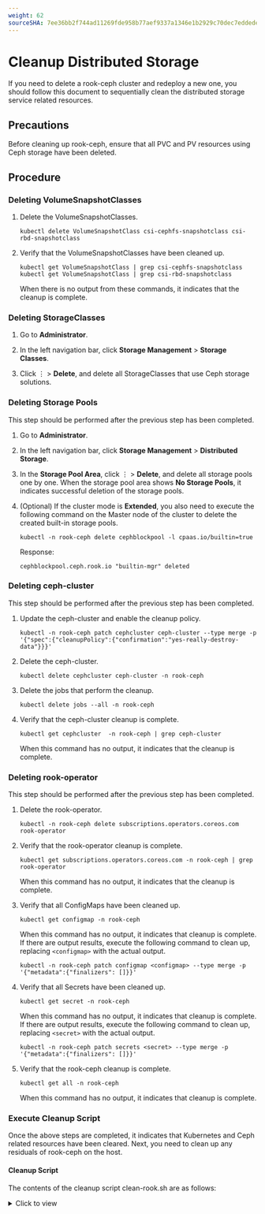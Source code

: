 ```yaml
---
weight: 62
sourceSHA: 7ee36bb2f744ad11269fde958b77aef9337a1346e1b2929c70dec7eddedebf4c
---
```


# Cleanup Distributed Storage

If you need to delete a rook-ceph cluster and redeploy a new one, you should follow this document to sequentially clean the distributed storage service related resources.

## Precautions

Before cleaning up rook-ceph, ensure that all PVC and PV resources using Ceph storage have been deleted.

## Procedure

<Steps>

### Deleting VolumeSnapshotClasses

1. Delete the VolumeSnapshotClasses.

   ```
   kubectl delete VolumeSnapshotClass csi-cephfs-snapshotclass csi-rbd-snapshotclass
   ```

2. Verify that the VolumeSnapshotClasses have been cleaned up.

   ```
   kubectl get VolumeSnapshotClass | grep csi-cephfs-snapshotclass
   kubectl get VolumeSnapshotClass | grep csi-rbd-snapshotclass
   ```

   When there is no output from these commands, it indicates that the cleanup is complete.

### Deleting StorageClasses

1. Go to **Administrator**.

2. In the left navigation bar, click **Storage Management** > **Storage Classes**.

3. Click ⋮ > **Delete**, and delete all StorageClasses that use Ceph storage solutions.

### Deleting Storage Pools

This step should be performed after the previous step has been completed.

1. Go to **Administrator**.

2. In the left navigation bar, click **Storage Management** > **Distributed Storage**.

3. In the **Storage Pool Area**, click ⋮ > **Delete**, and delete all storage pools one by one. When the storage pool area shows **No Storage Pools**, it indicates successful deletion of the storage pools.

4. (Optional) If the cluster mode is **Extended**, you also need to execute the following command on the Master node of the cluster to delete the created built-in storage pools.

   ```
   kubectl -n rook-ceph delete cephblockpool -l cpaas.io/builtin=true
   ```

   Response:

   ```
   cephblockpool.ceph.rook.io "builtin-mgr" deleted
   ```

### Deleting ceph-cluster

This step should be performed after the previous step has been completed.

1. Update the ceph-cluster and enable the cleanup policy.

   ```
   kubectl -n rook-ceph patch cephcluster ceph-cluster --type merge -p '{"spec":{"cleanupPolicy":{"confirmation":"yes-really-destroy-data"}}}'
   ```

2. Delete the ceph-cluster.

   ```
   kubectl delete cephcluster ceph-cluster -n rook-ceph
   ```

3. Delete the jobs that perform the cleanup.

   ```
   kubectl delete jobs --all -n rook-ceph
   ```

4. Verify that the ceph-cluster cleanup is complete.

   ```
   kubectl get cephcluster  -n rook-ceph | grep ceph-cluster
   ```

   When this command has no output, it indicates that the cleanup is complete.

### Deleting rook-operator

This step should be performed after the previous step has been completed.

1. Delete the rook-operator.

   ```
   kubectl -n rook-ceph delete subscriptions.operators.coreos.com rook-operator
   ```

2. Verify that the rook-operator cleanup is complete.

   ```
   kubectl get subscriptions.operators.coreos.com -n rook-ceph | grep rook-operator
   ```

   When this command has no output, it indicates that the cleanup is complete.

3. Verify that all ConfigMaps have been cleaned up.

   ```
   kubectl get configmap -n rook-ceph
   ```

   When this command has no output, it indicates that cleanup is complete. If there are output results, execute the following command to clean up, replacing `<configmap>` with the actual output.

   ```
   kubectl -n rook-ceph patch configmap <configmap> --type merge -p '{"metadata":{"finalizers": []}}'
   ```

4. Verify that all Secrets have been cleaned up.

   ```
   kubectl get secret -n rook-ceph
   ```

   When this command has no output, it indicates that cleanup is complete. If there are output results, execute the following command to clean up, replacing `<secret>` with the actual output.

   ```
   kubectl -n rook-ceph patch secrets <secret> --type merge -p '{"metadata":{"finalizers": []}}'
   ```

5. Verify that the rook-ceph cleanup is complete.

   ```
   kubectl get all -n rook-ceph
   ```

   When this command has no output, it indicates that cleanup is complete.

### Execute Cleanup Script

Once the above steps are completed, it indicates that Kubernetes and Ceph related resources have been cleared. Next, you need to clean up any residuals of rook-ceph on the host.

#### Cleanup Script

The contents of the cleanup script clean-rook.sh are as follows:
<details>
<summary>Click to view</summary>
```shell
#!/bin/bash

DISK="$1"

if [ ! -n "$DISK" ]
then
   echo "you must input block dev"
   exit
else
   echo "are you sure to clean device: $DISK ? yes/no"
   read ANSWER
   case $ANSWER in
     [Yy]*)
     echo " you input is y or Y !"
     ;;
     [Nn]*)
     echo " you input a "$ANSWER
     exit
     ;;
   esac
fi

echo "clean /var/lib/rook"
rm -rf /var/lib/rook


echo "clean block dev"

# Recreate partition table and add partition using fdisk, do not delete the empty lines in between
echo "g
n



w" | sudo fdisk $DISK


# Zap the disk to a fresh, usable state (zap-all is important, because MBR has to be clean)
# You will have to run this step for all disks.
sgdisk --zap-all $DISK

# Clean HDDs with dd
dd if=/dev/zero of="$DISK" bs=1M count=100 oflag=direct,dsync


# Clean disks such as SSDs with blkdiscard instead of dd
blkdiscard $DISK

# These steps only have to be run once on each node
# If rook sets up OSDs using ceph-volume, teardown leaves some devices mapped that lock the disks.
ls /dev/mapper/ceph-* | xargs -I% -- dmsetup remove %

# ceph-volume setup can leave ceph-<UUID> directories in /dev (unnecessary clutter)
rm -rf /dev/ceph-*
```
</details>

#### Precautions

The cleanup script depends on the sgdisk command, so please make sure to have it installed before executing the cleanup script.

- Installation command for Ubuntu: `sudo apt install gdisk`
- Installation command for RedHat or CentOS: `sudo yum install gdisk`

#### Procedure
<Steps>
1. Execute the cleanup script clean-rook.sh on each machine in the business cluster where distributed storage is deployed.

   ```
   sh clean-rook.sh /dev/[device_name]
   ```

   Example: `sh clean-rook.sh /dev/vdb`

   When executed, you will be prompted to confirm whether to really clear the device. If confirmed, enter yes to begin cleaning.

2. Use the `lsblk -f` command to check the partition information. When the `FSTYPE` column in the output of this command is empty, it indicates that the cleanup is complete.
</Steps>
</Steps>
